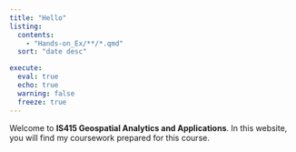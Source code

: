 ```yaml
---
title: "Hello"
listing: 
  contents: 
    - "Hands-on_Ex/**/*.qmd"
  sort: "date desc"

execute: 
  eval: true
  echo: true
  warning: false
  freeze: true
---
```


Welcome to **IS415 Geospatial Analytics and Applications**. In this website, you will find my coursework prepared for this course.
